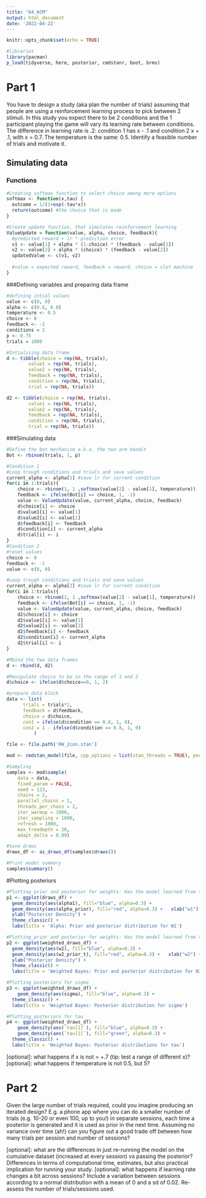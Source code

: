 ```yaml
---
title: "A4_ACM"
output: html_document
date: '2022-04-22'
---
```


```r
knitr::opts_chunk$set(echo = TRUE)
```

```r
#libraries
library(pacman)
p_load(tidyverse, here, posterior, cmdstanr, boot, brms)

```

# Part 1

You have to design a study (aka plan the number of trials) assuming that people are using a reinforcement learning process to pick between 2 stimuli. In this study you expect there to be 2 conditions and the 1 participant playing the game will vary its learning rate between conditions. The difference in learning rate is .2: condition 1 has x - .1 and condition 2 x + .1, with x = 0.7. The temperature is the same: 0.5.
Identify a feasible number of trials and motivate it.

## Simulating data

### Functions 
```r
#Creating softmax function to select choice among more options
softmax <- function(x,tau) {
  outcome = 1/(1+exp(-tau*x))
  return(outcome) #the choice that is made
}

#Create update function, that simulates reinforcement learning
ValueUpdate = function(value, alpha, choice, feedback){
  #predicted reward + lr * prediction error
  v1 <- value[1] + alpha * (1-choice) * (feedback - value[1]) 
  v2 <- value[2] + alpha * (choice) * (feedback - value[2])
  updatedValue <- c(v1, v2)
  
  #value = expected reward, feedback = reward, choice = slot machine
}

```


###Defining variables and preparing data frame
```r
#defining intial values
value <- c(0, 0) 
alpha <- c(0.6, 0.8)
temperature <- 0.5
choice <- 0
feedback <- -1
conditions = 2
p <- 0.75
trials = 1000

#Intialising data frame
d <- tibble(choice = rep(NA, trials),
		value1 = rep(NA, trials), 
		value2 = rep(NA, trials),
		feedback = rep(NA, trials), 
		condition = rep(NA, trials), 
		trial = rep(NA, trials))

d2 <- tibble(choice = rep(NA, trials),
		value1 = rep(NA, trials), 
		value2 = rep(NA, trials),
		feedback = rep(NA, trials), 
		condition = rep(NA, trials), 
		trial = rep(NA, trials))

```


###Simulating data 
```r
#Define the bot mechanism a.k.a. the two arm bandit
Bot <- rbinom(trials, 1, p)

#Condition 1
#Loop trough conditions and trials and save values
current_alpha <- alpha[1] #save lr for current condition
for(i in 1:trials){
	choice <- rbinom(1, 1 ,softmax(value[2] - value[1], temperature))
	feedback <- ifelse(Bot[i] == choice, 1, -1)
	value <- ValueUpdate(value, current_alpha, choice, feedback)
	d$choice[i] <- choice
	d$value1[i] <- value[1]
	d$value2[i] <- value[2]
	d$feedback[i] <- feedback
	d$condition[i] <- current_alpha
	d$trial[i] <- i
}
#Condition 2
#reset values
choice <- 0
feedback <- -1
value <- c(0, 0) 

#Loop trough conditions and trials and save values
current_alpha <- alpha[2] #save lr for current condition
for(i in 1:trials){
	choice <- rbinom(1, 1 ,softmax(value[2] - value[1], temperature))
	feedback <- ifelse(Bot[i] == choice, 1, -1)
	value <- ValueUpdate(value, current_alpha, choice, feedback)
	d2$choice[i] <- choice
	d2$value1[i] <- value[1]
	d2$value2[i] <- value[2]
	d2$feedback[i] <- feedback
	d2$condition[i] <- current_alpha
	d2$trial[i] <- i
}

#Rbind the two data frames
d <- rbind(d, d2)  

#Manipulate choice to be in the range of 1 and 2
d$choice <- ifelse(d$choice==0, 1, 2)

```


```r
#prepare data block
data <- list(
      trials = trials*2, 
      feedback = d$feedback,
      choice = d$choice,
      con1 = ifelse(d$condition == 0.8, 1, 0),
      con2 = 1 - ifelse(d$condition == 0.8, 1, 0)
          )
```


```r
file <- file.path('RW_2con.stan')

mod <- cmdstan_model(file, cpp_options = list(stan_threads = TRUE), pedantic = TRUE)
```

```r
#Sampling
samples <- mod$sample(
    data = data,
    fixed_param = FALSE,
    seed = 123,
    chains = 2,
    parallel_chains = 2,
    threads_per_chain = 2,
    iter_warmup = 1000,
    iter_sampling = 1000,
    refresh = 1000,
    max_treedepth = 20,
    adapt_delta = 0.99)

#Save draws
draws_df <- as_draws_df(samples$draws())

#Print model summary
samples$summary()

```

#Plotting posteriors
```r
#Plotting prior and posterior for weights: Has the model learned from the data? 
p1 <- ggplot(draws_df) +
  geom_density(aes(alpha1), fill="blue", alpha=0.3) + 
  geom_density(aes(alpha_prior), fill="red", alpha=0.3) +   xlab("w1") +
  ylab("Posterior Density") +
  theme_classic() + 
  labs(title = 'Alpha: Prior and posterior distribution for W1')

#Plotting prior and posterior for weights: Has the model learned from the data? 
p2 <- ggplot(weighted_draws_df) +
  geom_density(aes(w2), fill="blue", alpha=0.3) + 
  geom_density(aes(w2_prior_t), fill="red", alpha=0.3) +   xlab("w2") +
  ylab("Posterior Density") +
  theme_classic() + 
  labs(title = 'Weighted Bayes: Prior and posterior distribution for W2')

#Plotting posteriors for sigma
p3 <- ggplot(weighted_draws_df) + 
    geom_density(aes(sigma), fill="blue", alpha=0.3) + 
  theme_classic() + 
  labs(title = 'Weighted Bayes: Posterior distribution for sigma')

#Plotting posteriors for tau
p4 <- ggplot(weighted_draws_df) + 
    geom_density(aes(`tau[1]`), fill="blue", alpha=0.3) + 
    geom_density(aes(`tau[2]`), fill="green", alpha=0.3) +
  theme_classic() + 
  labs(title = 'Weighted Bayes: Posterior distributions for tau')


```


[optional]: what happens if x is not = +.7 (tip: test a range of different x)?
[optional]: what happens if temperature is not 0.5, but 5?

# Part 2
Given the large number of trials required, could you imagine producing an iterated design? E.g. a phone app where you can do a smaller number of trials (e.g. 10-20 or even 100, up to you!) in separate sessions, each time a posterior is generated and it is used as prior in the next time.
Assuming no variance over time (ah!) can you figure out a good trade off between how many trials per session and number of sessions?






[optional]: what are the differences in just re-running the model on the cumulative dataset (increased at every session) vs passing the posterior? Differences in terms of computational time, estimates, but also practical implication for running your study.
[optional]: what happens if learning rate changes a bit across sessions? Include a variation between sessions according to a normal distribution with a mean of 0 and a sd of 0.02. Re-assess the number of trials/sessions used.


